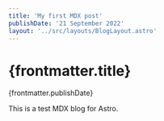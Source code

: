 ```yaml
---
title: 'My first MDX post'
publishDate: '21 September 2022'
layout: '../src/layouts/BlogLayout.astro'
---
```



# {frontmatter.title}

{frontmatter.publishDate}

<Counter client:load />
<CodeMockup>
  <MockupLine prefix="1" line="npm i daisyui" />
  <MockupLine prefix="2" line="installing..." tailwind="text-warning" />
  <MockupAnnotate prefix="3" line="Error" 
    annotation="This is a test annotation inside the code mockup"
    lineTailwind="bg-warning text-warning-content"
    annotationTailwind="bg-warning text-warning-content"
  />
</CodeMockup>

This is a test MDX blog for Astro.
